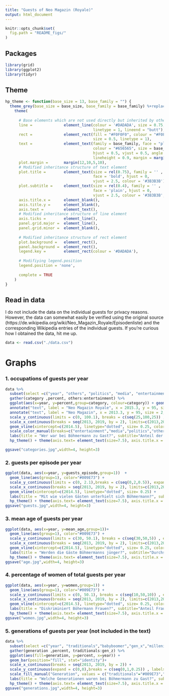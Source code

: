 ```yaml
---
title: "Guests of Neo Magazin (Royale)"
output: html_document
---
```


```r
knitr::opts_chunk$set(
  fig.path = "README_figs/"
)
```

## Packages
```r
library(grid)
library(ggplot2)
library(tidyr)
```

## Theme
```r
hp_theme <- function(base_size = 13, base_family = "") {
  theme_grey(base_size = base_size, base_family = base_family) %+replace%
    theme(
      
      # Base elements which are not used directly but inherited by others
      line =              element_line(colour = '#DADADA', size = 0.75,
                                       linetype = 1, lineend = "butt"),
      rect =              element_rect(fill = "#F0F0F0", colour = "#F0F0F0",
                                       size = 0.5, linetype = 1),
      text =              element_text(family = base_family, face = "plain",
                                       colour = "#656565", size = base_size,
                                       hjust = 0.5, vjust = 0.5, angle = 0,
                                       lineheight = 0.9, margin = margin(), debug = FALSE),
      plot.margin =       margin(12,10,5,10),
      # Modified inheritance structure of text element
      plot.title =        element_text(size = rel(0.75), family = '' ,
                                       face = 'bold', hjust = 0,
                                       vjust = 2.5, colour = '#3B3B3B'),
      plot.subtitle =     element_text(size = rel(0.4), family = '' ,
                                       face = 'plain', hjust = 0,
                                       vjust = 2.5, colour = '#3B3B3B', margin = margin(0,0,15,0)),
      axis.title.x =      element_blank(),
      axis.title.y =      element_blank(),
      axis.text =         element_text(),
      # Modified inheritance structure of line element
      axis.ticks =        element_line(),
      panel.grid.major =  element_line(),
      panel.grid.minor =  element_blank(),
      
      # Modified inheritance structure of rect element
      plot.background =   element_rect(),
      panel.background =  element_rect(),
      legend.key =        element_rect(colour = '#DADADA'),
      
      # Modifiying legend.position
      legend.position = 'none',
      
      complete = TRUE
    )
}

```

## Read in data
I do not include the data on the individual guests for privacy reasons. However, the data can somewhat easily be verified using the original source (https://de.wikipedia.org/wiki/Neo_Magazin_Royale/Episodenliste) and the corresponding Wikipedia entries of the individual guests. If you're curious how I obtained the data, hit me up. 
```r
data <- read.csv("./data.csv")
```

# Graphs

### 1. occupations of guests per year
```r
data %>%
  subset(select =c("year", "others", "politics", "media", "entertainment")) %>%
  gather(category ,percent, others:entertainment) %>%
  ggplot(aes(x=year, y=percent,group=category, colour=category)) + geom_line() +
  annotate("text", label = "Neo Magazin Royale", x = 2015.3, y = 95, size = 2, colour = "black") +
  annotate("text", label = "Neo Magazin", x = 2013.3, y = 95, size = 2, colour = "black") +
  scale_y_continuous(limits = c(0, 100.1), breaks = c(seq(25,100,25)) , expand = c(0, 0),  labels=c("25"="25","50"="50","75"="75","100" =       "100%")) +
  scale_x_continuous(breaks = seq(2013, 2019, by = 2), limits=c(2013,2019)) +
  geom_vline(xintercept=c(2014.5), linetype="dotted", size= 0.25, color="#656565") +
  scale_color_manual(breaks=c("entertainment","media","politics","others"), values=c("#E69F00", "#56B4E9", "#009E73", "#F0E442")  ,labels = c("Unterhaltung", "Medien", "Politik","Andere"), name = "Kategorie") + 
  labs(title = "Wer war bei Böhmermann zu Gast?", subtitle="Anteil der Gäste nach Beruf und Jahr in Prozent*", caption = "Quelle: wikipedia \n *der Gäste mit Wikipediaeintrag.") +
  hp_theme() + theme(axis.text= element_text(size=7.5), axis.title.x = element_blank(), plot.title.position = "plot", axis.title.y = element_blank(), panel.grid.major.x = element_blank(), panel.grid.major.y = element_line(size=.2, color="#656565"), axis.line.x=element_line( size=.3, color="black"), legend.position = c(0.87, 0.92), legend.text=element_text(size=5),legend.title=element_text(size=7), legend.key.height= unit(0.4,"line"),legend.key = element_blank(), axis.ticks.y = element_blank(), axis.ticks.x =element_line( size=.3, color="black"), plot.caption=element_text(size=5), axis.text.x=element_text(color="black"))

ggsave("categories.jpg",width=4, height=3)
```

### 2. guests per episode per year
```r
ggplot(data, aes(x=year, y=guests_episode,group=1))  +   
  geom_line(aes(group=1), color="#009E73") +
  scale_y_continuous(limits = c(0, 2.1),breaks = c(seq(0,2,0.5)), expand = c(0, 0), labels=c("0.0" = "", "0.5"="0,5", "1.0"="1", "1.5"= "1,5", "2.0"="2 Gäste")) +
  scale_x_continuous(breaks = seq(2013, 2019, by = 2), limits=c(2013,2019)) +
  geom_vline(xintercept=c(2014.5), linetype="dotted", size= 0.25) +
  labs(title = "Mit wie vielen Gästen unterhielt sich Böhmermann?", subtitle="Gäste pro Folge nach Jahr", caption = "Quelle: wikipedia") +
  hp_theme() + theme(axis.text= element_text(size=7.5), axis.title.x = element_blank(),plot.title.position = "plot",  axis.title.y = element_blank(), panel.grid.major.x = element_blank(), panel.grid.major.y = element_line(size=.2, color="#656565"), axis.line.x=element_line( size=.3, color="black"), legend.position = "right", legend.key = element_blank(), axis.ticks.y = element_blank(), axis.ticks.x =element_line( size=.3, color="black"), plot.caption=element_text(size=5), axis.text.x=element_text(color="black"))
ggsave("guests.jpg",width=4, height=3)
```

### 3. mean age of guests per year
```r
ggplot(data, aes(x=year, y=mean_age,group=1))+
  geom_line(aes(group=1), color="#009E73") +
  scale_y_continuous(limits = c(30, 50.1), breaks = c(seq(30,50,5)) , expand = c(0, 0), labels=c("30"="","35"="35","40"="40","45"="45","50"="50 Jahre")) +
  scale_x_continuous(breaks = seq(2013, 2019, by = 2), limits=c(2013,2019)) +
  geom_vline(xintercept=c(2014.5), linetype="dotted", size= 0.25, color="#656565") +
  labs(title = "Werden die Gäste Böhmermanns jünger?", subtitle="Durchschnittsalter der Gäste nach Jahr*", caption = "Quelle: wikipedia \n *der Gäste mit Wikipediaeintrag.") +
  hp_theme() + theme(axis.text= element_text(size=7.5), axis.title.x = element_blank(), plot.title.position = "plot", axis.title.y = element_blank(), panel.grid.major.x = element_blank(), panel.grid.major.y = element_line(size=.2, color="#656565"), axis.line.x=element_line( size=.3, color="black"), legend.position = "right", legend.key = element_blank(), axis.ticks.y = element_blank(), axis.ticks.x =element_line( size=.3, color="black"), plot.caption=element_text(size=5), axis.text.x=element_text(color="black"))
ggsave("age.jpg",width=4, height=3)
```

### 4. percentage of women of total guests per year
```r
ggplot(data, aes(x=year, y=women,group=1)) + 
  geom_line(aes(group=1), color="#009E73") +
  scale_y_continuous(limits = c(0, 50.1), breaks = c(seq(10,50,10)) , expand = c(0, 0), labels=c("10"="10","20"="20","30"="30","40"="40","50"   = "50%")) +
  scale_x_continuous(breaks = seq(2013, 2019, by = 2), limits=c(2013,2019)) +
  geom_vline(xintercept=c(2014.5), linetype="dotted", size= 0.25, color="#656565") +
  labs(title = "Diskriminiert Böhermann Frauen?", subtitle="Anteil Frauen an der Gesamtzahl der Gäste in Prozent*", caption = "Quelle: wikipedia \n *der Gäste mit Wikipediaeintrag.") +
  hp_theme() + theme(axis.text= element_text(size=7.5), axis.title.x = element_blank(), plot.title.position = "plot", axis.title.y = element_blank(), panel.grid.major.x = element_blank(), panel.grid.major.y = element_line(size=.2, color="#656565"), axis.line.x=element_line( size=.3, color="black"), legend.position = "right", legend.key = element_blank(), axis.ticks.y = element_blank(), axis.ticks.x =element_line( size=.3, color="black"), plot.caption=element_text(size=5), axis.text.x=element_text(color="black"))
ggsave("women.jpg",width=4, height=3)
```

### 5. generations of guests per year (not included in the text)
```r
data %>%
  subset(select =c("year", "traditionals","babyboomer","gen_x","millenials","gen_z")) %>%
  gather(generation ,percent, traditionals:gen_z) %>%
  ggplot(aes(fill=generation, y=percent, x=year)) + 
  geom_bar(position="fill", stat="identity")+
  scale_x_continuous(breaks = seq(2013, 2019, by = 2)) +
  scale_y_continuous(expand = c(0,0),breaks = c(seq(0,1,0.25)) , labels = c("0","25","50","75","100%")) +
  scale_fill_manual("Generation", values = c("traditionals"="#009E73","babyboomer"="#F0E442","gen_x"="#0072B2","millenials"="#D55E00","gen_z"="#CC79A7"),labels=c("traditionals"="Traditionals (1922-1955)","babyboomer"="Babyboomer (1956-1965)","gen_x"="Generation X (1966-1980)","millenials"="Millenials (1981-1995)","gen_z"="Generation Z (ab 1995)")) +
  labs(title = "Welche Generationen waren bei Böhmermann zu Gast?", subtitle="Anteil der Gäste nach Generation*", caption = "Quelle: wikipedia \n *der Gäste mit Wikipediaeintrag.") +
  hp_theme() + theme(axis.text= element_text(size=7.5), axis.title.x = element_blank(), plot.title.position = "plot", axis.title.y = element_blank(), panel.grid.major.x = element_blank(), panel.grid.major.y = element_line(size=.2, color="#656565"), axis.line.x=element_line( size=.3, color="black"), legend.position = "right", legend.text=element_text(size=5),legend.title=element_text(size=7), legend.key.height= unit(0.4,"line"),legend.key = element_blank(), axis.ticks.y = element_blank(), axis.ticks.x =element_line( size=.3, color="black"), plot.caption=element_text(size=5), axis.text.x=element_text(color="black"))
ggsave("generations.jpg",width=4, height=3)
```
